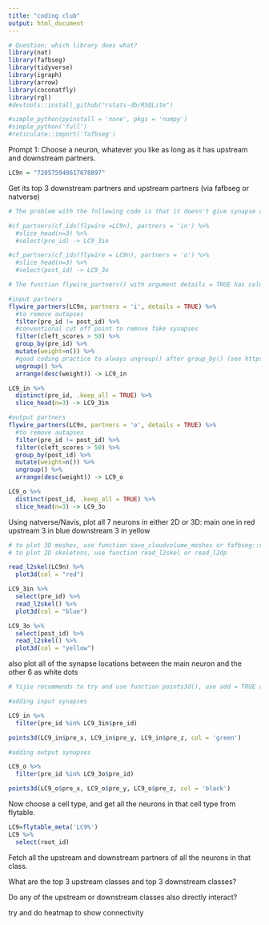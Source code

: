 ```yaml
---
title: "coding club"
output: html_document
---
```


```r
# Question: which library does what?
library(nat)
library(fafbseg)
library(tidyverse)
library(igraph)
library(arrow)
library(coconatfly)
library(rgl)
#devtools::install_github("rstats-db/RSQLite")

#simple_python(pyinstall = 'none', pkgs = 'numpy')
#simple_python('full')
#reticulate::import('fafbseg')
```
Prompt 1: 
Choose a neuron, whatever you like as long as it has upstream and downstream partners.

```r

LC9n = "720575940617678897"

```

Get its top 3 downstream partners and upstream partners (via fafbseg or natverse)

```r

# The problem with the following code is that it doesn't give synapse xyz coordinates needed for later in the task.

#cf_partners(cf_ids(flywire =LC9n), partners = 'in') %>%
  #slice_head(n=3) %>% 
  #select(pre_id) -> LC9_3in

#cf_partners(cf_ids(flywire = LC9n), partners = 'o') %>% 
  #slice_head(n=3) %>% 
  #select(post_id) -> LC9_3o

```

```r

# The function flywire_partners() with argument details = TRUE has columns with xyz coordinates of pre and post synapses.

#input partners
flywire_partners(LC9n, partners = 'i', details = TRUE) %>%
  #to remove autapses
  filter(pre_id != post_id) %>% 
  #conventional cut off point to remove fake synapses
  filter(cleft_scores > 50) %>% 
  group_by(pre_id) %>% 
  mutate(weight=n()) %>% 
  #good coding practice to always ungroup() after group_by() (see https://bookdown.org/yih_huynh/Guide-to-R-Book/groupby.html). 
  ungroup() %>% 
  arrange(desc(weight)) -> LC9_in

LC9_in %>% 
  distinct(pre_id, .keep_all = TRUE) %>% 
  slice_head(n=3) -> LC9_3in

#output partners
flywire_partners(LC9n, partners = 'o', details = TRUE) %>%
  #to remove autapses
  filter(pre_id != post_id) %>% 
  filter(cleft_scores > 50) %>% 
  group_by(post_id) %>% 
  mutate(weight=n()) %>% 
  ungroup() %>%
  arrange(desc(weight)) -> LC9_o

LC9_o %>% 
  distinct(post_id, .keep_all = TRUE) %>% 
  slice_head(n=3) -> LC9_3o

```

Using natverse/Navis, plot all 7 neurons in either 2D or 3D:
main one in red
upstream 3 in blue
downstream 3 in yellow

```r

# to plot 3D meshes, use function save_cloudvolume_meshes or fafbseg::read_cloudvolume_meshes()
# to plot 2D skeletons, use function read_l2skel or read_l2dp 

read_l2skel(LC9n) %>%
  plot3d(col = "red")

LC9_3in %>% 
  select(pre_id) %>% 
  read_l2skel() %>% 
  plot3d(col = "blue")

LC9_3o %>% 
  select(post_id) %>% 
  read_l2skel() %>% 
  plot3d(col = "yellow")

```

also plot all of the synapse locations between the main neuron and the other 6 as white dots

```r

# Yijie recommends to try and use function points3d(), use add = TRUE argument to plot in the same window

#adding input synapses

LC9_in %>% 
  filter(pre_id %in% LC9_3in$pre_id) 

points3d(LC9_in$pre_x, LC9_in$pre_y, LC9_in$pre_z, col = 'green')

#adding output synapses

LC9_o %>% 
  filter(pre_id %in% LC9_3o$pre_id) 

points3d(LC9_o$pre_x, LC9_o$pre_y, LC9_o$pre_z, col = 'black')

```

Now choose a cell type, and get all the neurons in that cell type from flytable.

```r
LC9=flytable_meta('LC9%')
LC9 %>% 
  select(root_id)
```


Fetch all the upstream and downstream partners of all the neurons in that class.

What are the top 3 upstream classes and top 3 downstream classes?

Do any of the upstream or downstream classes also directly interact?

try and do heatmap to show connectivity

